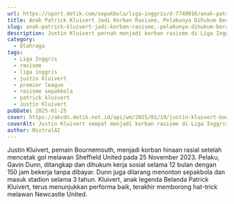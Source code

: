 ```yaml
---
url: https://sport.detik.com/sepakbola/liga-inggris/d-7749016/anak-patrick-kluivert-jadi-korban-rasisme-pelakunya-dihukum-berat
title: Anak Patrick Kluivert Jadi Korban Rasisme, Pelakunya Dihukum Berat
slug: anak-patrick-kluivert-jadi-korban-rasisme,-pelakunya-dihukum-berat
description: Justin Kluivert pernah menjadi korban rasisme di Liga Inggris. Pelakunya kini dihukum berat.
category:
  - Olahraga
tags:
  - Liga Inggris
  - rasisme
  - liga inggris
  - justin kluivert
  - premier league
  - rasisme sepakbola
  - patrick kluivert
  - Justin Kluivert
pubDate: 2025-01-25
cover: https://akcdn.detik.net.id/api/wm/2025/01/19/justin-kluivert-bournemouth-newcastle-united-vs-bournemouth-liga-inggris-premier-league_169.jpeg?wid=54&w=650&v=1&t=jpeg
coverAlt: Justin Kluivert sempat menjadi korban rasisme di Liga Inggris. (Foto Oli SCARFF / AFP)
author: MixtralAI
---
```

Justin Kluivert, pemain Bournemouth, menjadi korban hinaan rasial setelah mencetak gol melawan Sheffield United pada 25 November 2023. Pelaku, Gavin Dunn, ditangkap dan dihukum kerja sosial selama 12 bulan dengan 150 jam bekerja tanpa dibayar. Dunn juga dilarang menonton sepakbola dan masuk stadion selama 3 tahun. Kluivert, anak legenda Belanda Patrick Kluivert, terus menunjukkan performa baik, terakhir memborong hat-trick melawan Newcastle United.
